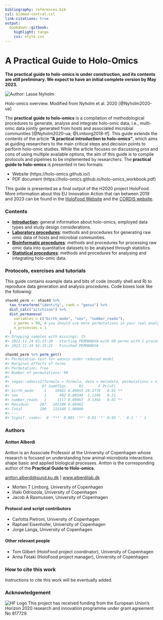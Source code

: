 ```yaml
---
bibliography: references.bib
csl: biomed-central.csl
link-citations: true
output:
  bookdown::gitbook:
    highlight: tango
    css: style.css
---
```

# A Practical Guide to Holo-Omics {-}

:::: {.warningbox}
**The practical guide to holo-omics is under construction, and its contents are still preliminary. We expect to have an initial complete version by May 2023.**
:::

![](images/holo-omics_overview_nyholm.png "Author: Lasse Nyholm")

:::: {.imagenote}
Holo-omics overview. Modified from Nyholm et al. 2020 [@Nyholm2020-ua]
:::

The **practical guide to holo-omics** is a compilation of methodological procedures to generate, analyse and integrate holo-omic data, i.e., multi-omic data jointly generated from hosts and associated microbial communities [@Nyholm2020-ua; @Limborg2018-tf]. This guide extends the contents of the article **"A practical introduction to holo-omics"**, which aims at guiding researchers to the main critical steps and decision points to perform holo-omic studies. While the article focuses on discussing pros and cons of using multiple available options, the aim of this guide is to compile protocols and pipelines to be implemented by researchers. The **practical guide to holo-omics** is presented in two formats:

* Website (https://holo-omics.github.io/)
* PDF document (https://holo-omics.github.io/holo-omics_workbook.pdf)

:::: {.graybox}
This guide is presented as a final output of the H2020 project HoloFood. More information about this EU Innovation Action that ran between 2019 and 2023 can be found in the [HoloFood Website](http://www.holofood.eu) and the [CORDIS website](https://cordis.europa.eu/project/id/817729).  
:::

### Contents {-}

* **[Introduction](#holo-omics)**: general information about holo-omics, employed data types and study design considerations.
* **[Laboratory procedures](#about-labwork)**: methods and procedures for generating raw omic data of hosts and microbial communities.
* **[Bioinformatic procedures](#about-bioinformatics)**: methods and procedures for processing raw omic data into quantitative datasets to be analysed through statistics.
* **[Statistical procedures](#about-statistics)**: methods and procedures for analysing and integrating holo-omic data.

### Protocols, exercises and tutorials {- #protocols-exercises-tutorials}

This guide contains example data and bits of code (mostly shell and R) to reproduce data generation and analysis procedures. Code boxes look like the following:

```r
shao4d_perm <- shao4d %>%
  tax_transform("identity", rank = "genus") %>%
  dist_calc("aitchison") %>%
  dist_permanova(
    variables = c("birth_mode", "sex", "number_reads"),
    n_perms = 99, # you should use more permutations in your real analyses!
    n_processes = 1
  )
#> Dropping samples with missings: 15
#> 2022-11-24 01:15:20 - Starting PERMANOVA with 99 perms with 1 processes
#> 2022-11-24 01:15:21 - Finished PERMANOVA

shao4d_perm %>% perm_get()
#> Permutation test for adonis under reduced model
#> Marginal effects of terms
#> Permutation: free
#> Number of permutations: 99
#>
#> vegan::adonis2(formula = formula, data = metadata, permutations = n_perms, by = by, parallel = parall)
#>               Df SumOfSqs      R2       F Pr(>F)   
#> birth_mode     1    10462 0.09055 29.3778   0.01 **
#> sex            1      402 0.00348  1.1296   0.31   
#> number_reads   1     1117 0.00967  3.1364   0.01 **
#> Residual     287   102209 0.88462                  
#> Total        290   115540 1.00000                  
#> ---
#> Signif. codes:  0 '***' 0.001 '**' 0.01 '*' 0.05 '.' 0.1 ' ' 1
```
### Authors {-}

#### Antton Alberdi {- #antton-alberdi}
Antton is an Associate Professor at the University of Copenhagen whose research is focused on understanding how animal-microbiota interactions shape basic and applied biological processes. Antton is the corresponding author of the **Practical Guide to Holo-omics**.

:::: {.tipbox}
[antton.alberdi@sund.ku.dk](antton.alberdi@sund.ku.dk) | [www.alberdilab.dk](www.alberdilab.dk)
:::


* Morten T Limborg, University of Copenhagen
* Iñaki Odriozola, University of Copenhagen
* Jacob A Rasmussen, University of Copenhagen

#### Protocol and script contributors {-}

* Carlotta Pietroni, University of Copenhagen
* Raphael Eisenhofer, University of Copenhagen
* Jorge Langa, University of Copenhagen

#### Other relevant people {-}

* Tom Gilbert (HoloFood project coordinator), University of Copenhagen
* Anna Fotaki (HoloFood project manager), University of Copenhagen

### How to cite this work {-}
Instructions to cite this work will be eventually added.

### Acknowledgement {-}
![HF Logo](https://www.holofood.eu/files/logo_only.png)
This project has received funding from the European Unionʼs Horizon 2020 research and innovation programme under grant agreement No 817729.
